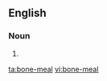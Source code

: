 {{also|bonemeal|bone meal}}
==English==

===Noun===
{{en-noun|head=[[bone]]-[[meal]]|-}}

# {{alternative spelling of|bone meal|lang=en}}

[[ta:bone-meal]]
[[vi:bone-meal]]